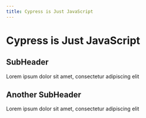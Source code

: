 ```yaml
---
title: Cypress is Just JavaScript
---
```

# Cypress is Just JavaScript

## SubHeader
Lorem ipsum dolor sit amet, consectetur adipiscing elit

## Another SubHeader
Lorem ipsum dolor sit amet, consectetur adipiscing elit